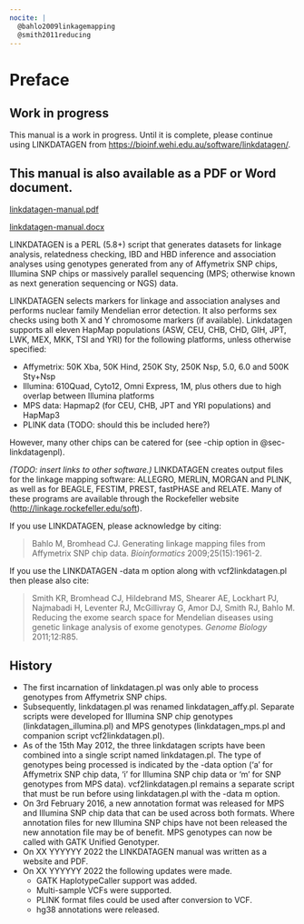 ```yaml
---
nocite: |
  @bahlo2009linkagemapping
  @smith2011reducing
---
```


# Preface {.unnumbered}

::: callout-warning
## Work in progress

This manual is a work in progress. Until it is complete, please continue using LINKDATAGEN from <https://bioinf.wehi.edu.au/software/linkdatagen/>.
:::

::: {.content-visible when-format="html"}
::: callout-note
## This manual is also available as a PDF or Word document.

[linkdatagen-manual.pdf](https://linkdatagen.netlify.app/linkdatagen-manual.pdf)

[linkdatagen-manual.docx](https://linkdatagen.netlify.app/linkdatagen-manual.docx)
:::
:::

LINKDATAGEN is a PERL (5.8+) script that generates datasets for linkage analysis, relatedness checking, IBD and HBD inference and association analyses using genotypes generated from any of Affymetrix SNP chips, Illumina SNP chips or massively parallel sequencing (MPS; otherwise known as next generation sequencing or NGS) data.

LINKDATAGEN selects markers for linkage and association analyses and performs nuclear family Mendelian error detection. It also performs sex checks using both X and Y chromosome markers (if available). Linkdatagen supports all eleven HapMap populations (ASW, CEU, CHB, CHD, GIH, JPT, LWK, MEX, MKK, TSI and YRI) for the following platforms, unless otherwise specified:

-   Affymetrix: 50K Xba, 50K Hind, 250K Sty, 250K Nsp, 5.0, 6.0 and 500K Sty+Nsp
-   Illumina: 610Quad, Cyto12, Omni Express, 1M, plus others due to high overlap between Illumina platforms
-   MPS data: Hapmap2 (for CEU, CHB, JPT and YRI populations) and HapMap3
-   PLINK data (TODO: should this be included here?)

However, many other chips can be catered for (see -chip option in @sec-linkdatagenpl).

*(TODO: insert links to other software.)* LINKDATAGEN creates output files for the linkage mapping software: ALLEGRO, MERLIN, MORGAN and PLINK, as well as for BEAGLE, FESTIM, PREST, fastPHASE and RELATE. Many of these programs are available through the Rockefeller website (<http://linkage.rockefeller.edu/soft>).

If you use LINKDATAGEN, please acknowledge by citing:

> Bahlo M, Bromhead CJ. Generating linkage mapping files from Affymetrix SNP chip data. *Bioinformatics* 2009;25(15):1961-2.

If you use the LINKDATAGEN -data m option along with vcf2linkdatagen.pl then please also cite:

> Smith KR, Bromhead CJ, Hildebrand MS, Shearer AE, Lockhart PJ, Najmabadi H, Leventer RJ, McGillivray G, Amor DJ, Smith RJ, Bahlo M. Reducing the exome search space for Mendelian diseases using genetic linkage analysis of exome genotypes. *Genome Biology* 2011;12:R85.

## History

-   The first incarnation of linkdatagen.pl was only able to process genotypes from Affymetrix SNP chips.
-   Subsequently, linkdatagen.pl was renamed linkdatagen_affy.pl. Separate scripts were developed for Illumina SNP chip genotypes (linkdatagen_illumina.pl) and MPS genotypes (linkdatagen_mps.pl and companion script vcf2linkdatagen.pl).
-   As of the 15th May 2012, the three linkdatagen scripts have been combined into a single script named linkdatagen.pl. The type of genotypes being processed is indicated by the -data option ('a' for Affymetrix SNP chip data, 'i' for Illumina SNP chip data or 'm' for SNP genotypes from MPS data). vcf2linkdatagen.pl remains a separate script that must be run before using linkdatagen.pl with the -data m option.
-   On 3rd February 2016, a new annotation format was released for MPS and Illumina SNP chip data that can be used across both formats. Where annotation files for new Illumina SNP chips have not been released the new annotation file may be of benefit. MPS genotypes can now be called with GATK Unified Genotyper.
-   On XX YYYYYY 2022 the LINKDATAGEN manual was written as a website and PDF.
-   On XX YYYYYY 2022 the following updates were made.
    -   GATK HaplotypeCaller support was added.
    -   Multi-sample VCFs were supported.
    -   PLINK format files could be used after conversion to VCF.
    -   hg38 annotations were released.
